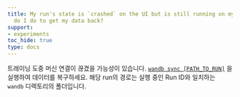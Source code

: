 ```yaml
---
title: My run's state is `crashed` on the UI but is still running on my machine. What
  do I do to get my data back?
support:
- experiments
toc_hide: true
type: docs
---
```


트레이닝 도중 머신 연결이 끊겼을 가능성이 있습니다. [`wandb sync [PATH_TO_RUN]`](/ko/models/ref/cli/wandb-sync) 을 실행하여 데이터를 복구하세요. 해당 run의 경로는 실행 중인 Run ID와 일치하는 `wandb` 디렉토리의 폴더입니다.

